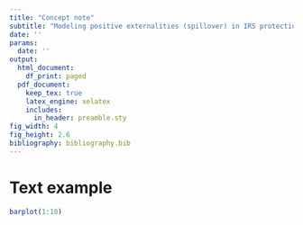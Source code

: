 ```yaml
---
title: "Concept note"
subtitle: "Modeling positive externalities (spillover) in IRS protection"
date: ''
params: 
  date: ''
output: 
  html_document:
    df_print: paged
  pdf_document:
    keep_tex: true
    latex_engine: xelatex
    includes:
      in_header: preamble.sty
fig_width: 4
fig_height: 2.6
bibliography: bibliography.bib
---
```


# Text example 

```r

barplot(1:10)

```